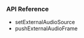 <PlatformWrapper platform="android">

### API Reference

- <Link to="{{Global.API_REF_ANDROID_ROOT_VOICE_SDK}}/class_irtcengine.html#api_irtcengine_setexternalaudiosource">setExternalAudioSource</Link>

- <Link to="{{Global.API_REF_ANDROID_ROOT_VOICE_SDK}}/class_irtcengine.html#api_irtcengine_imediaengine_pushaudioframe2_ng">pushExternalAudioFrame</Link>

</PlatformWrapper>
